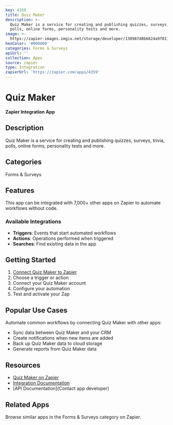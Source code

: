 ```yaml
---
key: 4359
title: Quiz Maker
description: >-
  Quiz Maker is a service for creating and publishing quizzes, surveys, trivia,
  polls, online forms, personality tests and more.
image: >-
  https://zapier-images.imgix.net/storage/developer/130987d8b6824a9f011e1de158c1ed68_3.png?auto=format%2Ccompress&ixlib=python-3.0.0&q=50
hexColor: '#000000'
categories: Forms & Surveys
apiUrl: ''
collection: Apps
source: zapier
type: Integration
zapierUrl: 'https://zapier.com/apps/4359'
---
```

# Quiz Maker

**Zapier Integration App**

## Description

Quiz Maker is a service for creating and publishing quizzes, surveys, trivia, polls, online forms, personality tests and more.

## Categories

Forms & Surveys

## Features

This app can be integrated with 7,000+ other apps on Zapier to automate workflows without code.

### Available Integrations

- **Triggers**: Events that start automated workflows
- **Actions**: Operations performed when triggered
- **Searches**: Find existing data in the app

## Getting Started

1. [Connect Quiz Maker to Zapier](https://zapier.com/apps/4359)
2. Choose a trigger or action
3. Connect your Quiz Maker account
4. Configure your automation
5. Test and activate your Zap

## Popular Use Cases

Automate common workflows by connecting Quiz Maker with other apps:

- Sync data between Quiz Maker and your CRM
- Create notifications when new items are added
- Back up Quiz Maker data to cloud storage
- Generate reports from Quiz Maker data

## Resources

- [Quiz Maker on Zapier](https://zapier.com/apps/4359)
- [Integration Documentation](https://zapier.com/apps/4359/integrations)
- [API Documentation](Contact app developer)

## Related Apps

Browse similar apps in the Forms & Surveys category on Zapier.

